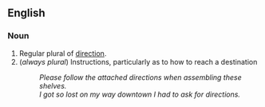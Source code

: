 ==English==

===Noun===

# Regular plural of [[direction]].
# (''always plural'') Instructions, particularly as to how to reach a destination
#: ''Please follow the attached directions when assembling these shelves.''
#: ''I got so lost on my way downtown I had to ask for directions.''